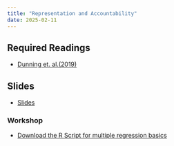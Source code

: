```yaml
---
title: "Representation and Accountability"
date: 2025-02-11
---
```

  
## Required Readings
  
  - [Dunning et. al.(2019)](/files/2019_Science_PE_voter_information_campaigns.pdf)


## Slides

- [Slides](/slides/c2-account2.html)


### Workshop

- [Download the R Script for multiple regression basics](/workshops/multivariate_ols_workshop.R)


